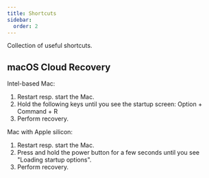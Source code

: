 ```yaml
---
title: Shortcuts
sidebar:
  order: 2
---
```



Collection of useful shortcuts.

## macOS Cloud Recovery

Intel-based Mac:
<Steps>
1. Restart resp. start the Mac.
2. Hold the following keys until you see the startup screen: Option + Command + R
3. Perform recovery.
</Steps>

Mac with Apple silicon:
<Steps>
1. Restart resp. start the Mac.
2. Press and hold the power button for a few seconds until you see "Loading startup options".
3. Perform recovery.
</Steps>
